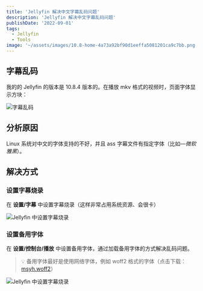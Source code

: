 ```yaml
---
title: 'Jellyfin 解决中文字幕乱码问题'
description: 'Jellyfin 解决中文字幕乱码问题'
publishDate: '2022-09-01'
tags:
  - Jellyfin
  - Tools
image: '~/assets/images/10.8-home-4a73a92bf90d1eeffa5081201ca9c7bb.png'
---
```


## 字幕乱码

我的的 Jellyfin 的版本是 10.8.4 版本的。在播放 mkv 格式的视频时，页面字体显示方块：

![字幕乱码](/jellyfin-fonts.jpg)

## 分析原因

Linux 系统对中文的字体支持的不好，并且 ass 字幕文件有指定字体（比如—_微软雅黑_）。

## 解决方式

### 设置字幕烧录

在 **设置/字幕** 中设置字幕烧录（这样非常占用系统资源、会很卡）

![Jellyfin 中设置字幕烧录](/jellyfin-font-setting.jpg)

### 设置备用字体

在 **设置/控制台/播放** 中设置备用字体，通过加载备用字体的方式解决乱码问题。

> 💡 备用字体最好是使用网络字体，例如 woff2 格式的字体（点击下载：<a href="/msyh.woff2" download="msyh.woff2">msyh.woff2</a>）

![Jellyfin 中设置字幕烧录](/images/jellyfin-font-setting-b.jpg)
